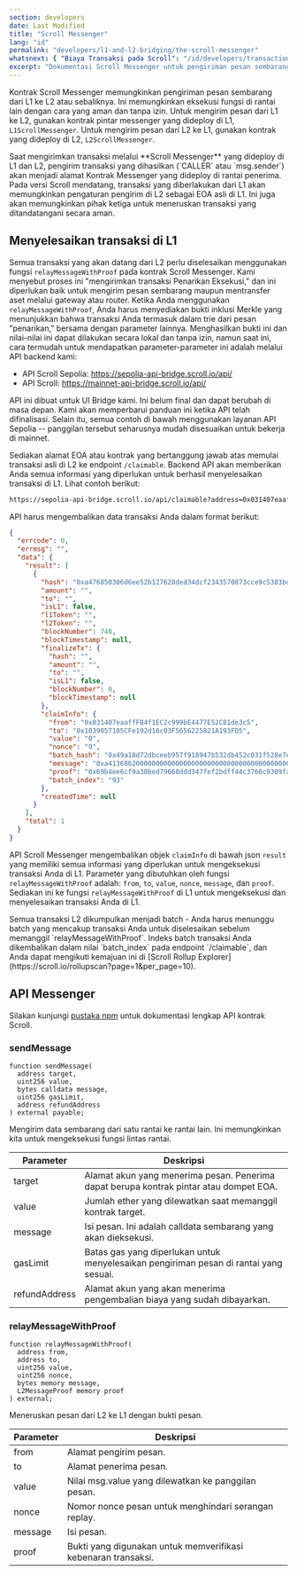 ```yaml
---
section: developers
date: Last Modified
title: "Scroll Messenger"
lang: "id"
permalink: "developers/l1-and-l2-bridging/the-scroll-messenger"
whatsnext: { "Biaya Transaksi pada Scroll": "/id/developers/transaction-fees-on-scroll/" }
excerpt: "Dokumentasi Scroll Messenger untuk pengiriman pesan sembarang antara L1 dan L2."
---
```



Kontrak Scroll Messenger memungkinkan pengiriman pesan sembarang dari L1 ke L2 atau sebaliknya. Ini memungkinkan eksekusi fungsi di rantai lain dengan cara yang aman dan tanpa izin. Untuk mengirim pesan dari L1 ke L2, gunakan kontrak pintar messenger yang dideploy di L1, `L1ScrollMessenger`. Untuk mengirim pesan dari L2 ke L1, gunakan kontrak yang dideploy di L2, `L2ScrollMessenger`.

<Aside type="caution" title="">
  Saat mengirimkan transaksi melalui **Scroll Messenger** yang dideploy di L1 dan L2, pengirim transaksi yang dihasilkan (`CALLER` atau `msg.sender`) akan menjadi alamat Kontrak Messenger yang dideploy di rantai penerima.
  <br />
  Pada versi Scroll mendatang, transaksi yang diberlakukan dari L1 akan memungkinkan pengaturan pengirim di L2 sebagai EOA asli di L1. Ini juga akan memungkinkan pihak ketiga untuk meneruskan transaksi yang ditandatangani secara aman.
</Aside>

## Menyelesaikan transaksi di L1

Semua transaksi yang akan datang dari L2 perlu diselesaikan menggunakan fungsi `relayMessageWithProof` pada kontrak Scroll Messenger. Kami menyebut proses ini "mengirimkan transaksi Penarikan Eksekusi," dan ini diperlukan baik untuk mengirim pesan sembarang maupun mentransfer aset melalui gateway atau router. Ketika Anda menggunakan `relayMessageWithProof`, Anda harus menyediakan bukti inklusi Merkle yang menunjukkan bahwa transaksi Anda termasuk dalam trie dari pesan "penarikan," bersama dengan parameter lainnya. Menghasilkan bukti ini dan nilai-nilai ini dapat dilakukan secara lokal dan tanpa izin, namun saat ini, cara termudah untuk mendapatkan parameter-parameter ini adalah melalui API backend kami:

- API Scroll Sepolia: https://sepolia-api-bridge.scroll.io/api/
- API Scroll: https://mainnet-api-bridge.scroll.io/api/

<Aside type="danger" title="Experimental API">
  API ini dibuat untuk UI Bridge kami. Ini belum final dan dapat berubah di masa depan. Kami akan memperbarui panduan ini
  ketika API telah difinalisasi. Selain itu, semua contoh di bawah menggunakan layanan API Sepolia -- panggilan tersebut seharusnya mudah
  disesuaikan untuk bekerja di mainnet.
</Aside>

Sediakan alamat EOA atau kontrak yang bertanggung jawab atas memulai transaksi asli di L2 ke endpoint `/claimable`. Backend API akan memberikan Anda semua informasi yang diperlukan untuk berhasil menyelesaikan transaksi di L1. Lihat contoh berikut:

```bash
https://sepolia-api-bridge.scroll.io/api/claimable?address=0x031407eaaffFB4f1EC2c999bE4477E52C81de3c5&page_size=10&page=1
```

API harus mengembalikan data transaksi Anda dalam format berikut:

```json
{
  "errcode": 0,
  "errmsg": "",
  "data": {
    "result": [
      {
        "hash": "0xa476850306d6ee52b127628ded34dcf2343570873cce9c5383bd497db48d4f9b",
        "amount": "",
        "to": "",
        "isL1": false,
        "l1Token": "",
        "l2Token": "",
        "blockNumber": 748,
        "blockTimestamp": null,
        "finalizeTx": {
          "hash": "",
          "amount": "",
          "to": "",
          "isL1": false,
          "blockNumber": 0,
          "blockTimestamp": null
        },
        "claimInfo": {
          "from": "0x031407eaaffFB4f1EC2c999bE4477E52C81de3c5",
          "to": "0x1039057185CFe192d16c03F5656225821A193FD5",
          "value": "0",
          "nonce": "9",
          "batch_hash": "0x49a18d72dbceeb957f918947b532db452c031f528e7e6bf329007066638c5e50",
          "message": "0xa413686200000000000000000000000000000000000000000000000000000000000000200000000000000000000000000000000000000000000000000000000000000005686f6c6973000000000000000000000000000000000000000000000000000000",
          "proof": "0x69b4ee6cf9a38bed79668ddd347fef2bdff44c3760c9309fa41decfd60202d22ad3228b676f7d3cd4284a5443f17f1962b36e491b30a40b2405849e597ba5fb5b4c11951957c6f8f642c4af61cd6b24640fec6dc7fc607ee8206a99e92410d3079f53171df5c0661d2afe86c4d97b6f34278daf6a0ea9baff5b4fc979d5629a5",
          "batch_index": "93"
        },
        "createdTime": null
      }
    ],
    "total": 1
  }
}
```

API Scroll Messenger mengembalikan objek `claimInfo` di bawah json `result` yang memiliki semua informasi yang diperlukan untuk mengeksekusi transaksi Anda di L1. Parameter yang dibutuhkan oleh fungsi `relayMessageWithProof` adalah: `from`, `to`, `value`, `nonce`, `message`, dan `proof`. Sediakan ini ke fungsi `relayMessageWithProof` di L1 untuk mengeksekusi dan menyelesaikan transaksi Anda di L1.

<Aside type="tip" title="">
  Semua transaksi L2 dikumpulkan menjadi batch - Anda harus menunggu batch yang mencakup transaksi Anda untuk diselesaikan sebelum memanggil `relayMessageWithProof`. Indeks batch transaksi Anda dikembalikan dalam nilai `batch_index` pada endpoint `/claimable`, dan Anda dapat mengikuti kemajuan ini di [Scroll Rollup Explorer](https://scroll.io/rollupscan?page=1&per_page=10).
</Aside>

## API Messenger

Silakan kunjungi [pustaka npm](https://www.npmjs.com/package/@scroll-tech/contracts?activeTab=code) untuk dokumentasi lengkap API kontrak Scroll.

### sendMessage

```solidity
function sendMessage(
  address target,
  uint256 value,
  bytes calldata message,
  uint256 gasLimit,
  address refundAddress
) external payable;
```

Mengirim data sembarang dari satu rantai ke rantai lain. Ini memungkinkan kita untuk mengeksekusi fungsi lintas rantai.

| Parameter     | Deskripsi                                                                                                          |
| ------------- | ----------------------------------------------------------------------------------------------------------------- |
| target        | Alamat akun yang menerima pesan. Penerima dapat berupa kontrak pintar atau dompet EOA.                            |
| value         | Jumlah ether yang dilewatkan saat memanggil kontrak target.                                                        |
| message       | Isi pesan. Ini adalah calldata sembarang yang akan dieksekusi.                                                     |
| gasLimit      | Batas gas yang diperlukan untuk menyelesaikan pengiriman pesan di rantai yang sesuai.                             |
| refundAddress | Alamat akun yang akan menerima pengembalian biaya yang sudah dibayarkan.                                           |

### relayMessageWithProof

```solidity
function relayMessageWithProof(
  address from,
  address to,
  uint256 value,
  uint256 nonce,
  bytes memory message,
  L2MessageProof memory proof
) external;
```

Meneruskan pesan dari L2 ke L1 dengan bukti pesan.

| Parameter | Deskripsi                                                     |
| --------- | ------------------------------------------------------------- |
| from      | Alamat pengirim pesan.                                        |
| to        | Alamat penerima pesan.                                        |
| value     | Nilai msg.value yang dilewatkan ke panggilan pesan.           |
| nonce     | Nomor nonce pesan untuk menghindari serangan replay.          |
| message   | Isi pesan.                                                    |
| proof     | Bukti yang digunakan untuk memverifikasi kebenaran transaksi. |
